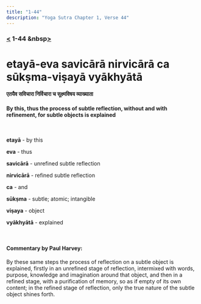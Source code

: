 ```yaml
---
title: "1-44"
description: "Yoga Sutra Chapter 1, Verse 44"
---
```


### [<](/Chapter-1/1-43/) 1-44 &nbsp[>](/Chapter-1/1-45/)

# etayā-eva savicārā nirvicārā ca sūkṣma-viṣayā vyākhyātā

#### एतयैव सविचारा निर्विचारा च सूक्ष्मविषय व्याख्याता

#### By this, thus the process of subtle reflection, without and with refinement, for subtle objects is explained

<br />

**etayā** - by this <br />

**eva** - thus <br />

**savicārā** - unrefined subtle reflection <br />

**nirvicārā** - refined subtle reflection <br />

**ca** - and <br />

**sūkṣma** - subtle; atomic; intangible <br />

**viṣaya** - object <br />

**vyākhyātā** - explained <br />

<br />

#### Commentary by Paul Harvey:

By these same steps the process of reflection on a subtle object is explained,
firstly in an unrefined stage of reflection,
intermixed with words, purpose, knowledge and imagination around that object,
and then in a refined stage,
with a purification of memory,
so as if empty of its own content;
in the refined stage of reflection,
only the true nature of the subtle object shines forth.

<br />
